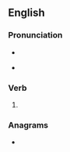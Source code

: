 {{also|Awes}}
==English==

===Pronunciation===
* {{rhymes|en|ɔːz}}
* {{homophones|en|Oz}} {{qualifier|in accents with the [[cot-caught merger]]}}

===Verb===
{{head|en|verb form}}

# {{en-third-person singular of|awe}}

===Anagrams===
* {{anagrams|en|a=aesw|sawe|waes|wase}}